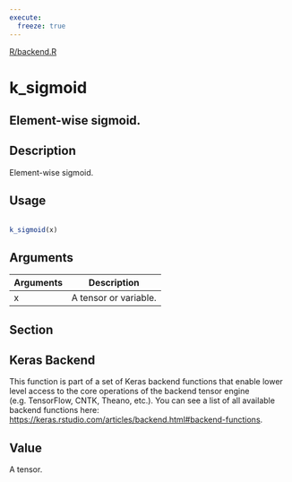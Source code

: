 ```yaml
---
execute:
  freeze: true
---
```


[R/backend.R](https://github.com/rstudio/keras//blob/main/R/backend.R#L2545) 

# k_sigmoid

## Element-wise sigmoid.

## Description
 Element-wise sigmoid. 


## Usage
```r
 
k_sigmoid(x) 
```

## Arguments
|Arguments|Description|
|---|---|
| x | A tensor or variable. |


## Section

## Keras Backend

   This function is part of a set of Keras backend functions that enable lower level access to the core operations of the backend tensor engine (e.g. TensorFlow, CNTK, Theano, etc.).  You can see a list of all available backend functions here: [https://keras.rstudio.com/articles/backend.html#backend-functions](https://keras.rstudio.com/articles/backend.html#backend-functions). 

## Value
 A tensor. 




